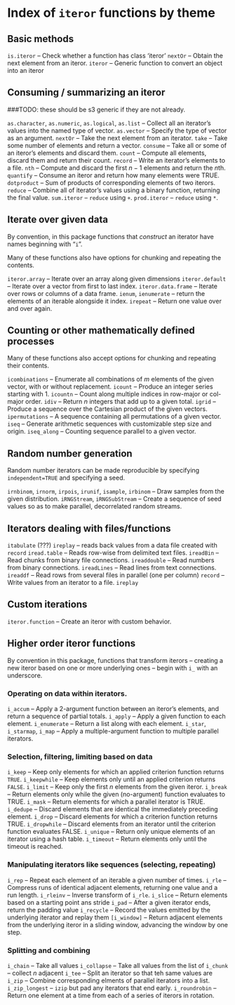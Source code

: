 # Index of `iteror` functions by theme

## Basic methods
`is.iteror` -- Check whether a function has class 'iteror'
`nextOr` -- Obtain the next element from an iteror.
`iteror` -- Generic function to convert an object into an iteror

## Consuming / summarizing an iteror

###TODO: these should be s3 generic if they are not already.

`as.character`, `as.numeric`, `as.logical`, `as.list` -- Collect all an iterator's values into the named type of vector.
`as.vector` -- Specify the type of vector as an argument.
`nextOr` -- Take the next element from an iterator.
`take` -- Take some number of elements and return a vector.
`consume` -- Take all or some of an iteror's elements and discard them.
`count` -- Compute all elements, discard them and return their count.
`record` -- Write an iterator's elements to a file.
`nth` -- Compute and discard the first $n-1$ elements and return the $n$th.
`quantify` -- Consume an iteror and return how many elements were TRUE.
`dotproduct` -- Sum of products of corresponding elements of two iterors.
`reduce` -- Combine all of iterator's values using a binary function, returning the final value.
`sum.iteror` -- `reduce` using `+`.
`prod.iteror` -- `reduce` using `*`.

## Iterate over given data

By convention, in this package functions that _construct_ an iterator have names beginning with "`i`".

Many of these functions also have options for chunking and repeating the contents.

`iteror.array` -- Iterate over an array along given dimensions
`iteror.default` -- Iterate over a vector from first to last index.
`iteror.data.frame` -- Iterate over rows or columns of a data frame.
`ienum`, `ienumerate` -- return the elements of an iterable alongside it  index.
`irepeat` -- Return one value over and over again.

## Counting or other mathematically defined processes

Many of these functions also accept options for chunking and repeating their contents.

`icombinations` -- Enumerate all combinations of $m$ elements of the given vector, with or without replacement.
`icount` -- Produce an integer series starting with 1.
`icountn` -- Count along multiple indices in row-major or col-major order.
`idiv` -- Return $n$ integers that add up to a given total.
`igrid` -- Produce a sequence over the Cartesian product of the given vectors.
`ipermutations` -- A sequence containing all permutations of a given vector.
`iseq` -- Generate arithmetic sequences with customizable step size and origin.
`iseq_along` -- Counting sequence parallel to a given vector.

## Random number generation

Random number iterators can be made reproducible by specifying `independent=TRUE` and specifying a seed.

`irnbinom`, `irnorm`, `irpois`, `irunif`, `isample`, `irbinom` -- Draw samples from the given distribution.
`iRNGStream`, `iRNGSubStream` -- Create a sequence of seed values so as to make parallel, decorrelated random streams.


## Iterators dealing with files/functions

`itabulate` (???)
`ireplay` -- reads back values from a data file created with `record`
`iread.table` -- Reads row-wise from delimited text files.
`ireadBin` -- Read chunks from binary file connections.
`ireaddouble` -- Read numbers from binary connections.
`ireadLines` -- Read lines from text connections.
`ireaddf` -- Read rows from several files in parallel (one per column)
`record` -- Write values from an iterator to a file. `ireplay`

## Custom iterations

`iteror.function` -- Create an iteror with custom behavior.

## Higher order iteror functions

By convention in this package, functions that transform iterors -- creating a new iteror based on one or more underlying ones -- begin with `i_` with an underscore.

### Operating on data within iterators.

`i_accum` -- Apply a 2-argument function between an iteror's elements, and return a sequence of partial totals.
`i_apply` -- Apply a given function to each element.
`i_enumerate` -- Return a list along with each element.
`i_star`, `i_starmap`, `i_map`  -- Apply a multiple-argument function to multiple parallel iterators.

### Selection, filtering, limiting based on data

`i_keep` -- Keep only elements for which an applied criterion function returns `TRUE`.
`i_keepwhile` -- Keep elements only until an applied criterion returns `FALSE`.
`i_limit` -- Keep only the first $n$ elements from the given iteror.
`i_break` -- Return elements only while the given (no-argument) function evaluates to TRUE.
`i_mask` -- Return elements for which a parallel iterator is TRUE.
`i_dedupe` -- Discard elements that are identical the immediately preceding element.
`i_drop` -- Discard elements for which a criterion function returns TRUE.
`i_dropwhile` -- Discard elements from an iterator until the criterion function evaluates FALSE.
`i_unique` -- Return only unique elements of an iterator using a hash table.
`i_timeout` -- Return elements only until the timeout is reached.

### Manipulating iterators like sequences (selecting, repeating)

`i_rep` -- Repeat each element of an iterable a given number of times.
`i_rle` -- Compress runs of identical adjacent elements, returning one value and a run length.
`i_rleinv` -- Inverse transform of `i_rle`.
`i_slice` -- Return elements based on a starting point ans stride
`i_pad` -- After a given iterator ends, return the padding value
`i_recycle` -- Record the values emitted by the underlying iterator and replay them
`[i_window]` -- Return adjacent elements from the underlying iteror in a sliding window, advancing the window by one step.

### Splitting and combining

`i_chain` -- Take all values
`i_collapse` -- Take all values from the list of
`i_chunk` -- collect $n$ adjacent
`i_tee` -- Split an iterator so that teh same values are
`i_zip` -- Combine corresponding elments of parallel iterators into a list.
`i_zip_longest` -- `izip` but pad any iterators that end early.
`i_roundrobin` -- Return one element at a time from each of a series of iterors in rotation.
